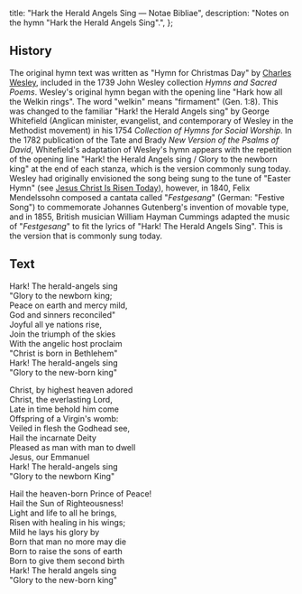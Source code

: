   title: "Hark the Herald Angels Sing — Notae Bibliae",
  description: "Notes on the hymn \"Hark the Herald Angels Sing\".",
};

<Initial text="Hark the Herald Angels Sing" />

## History

The original hymn text was written as "Hymn for Christmas Day" by [Charles Wesley](/liturgy/music/composers/charles-wesley), included in the 1739 John Wesley collection *Hymns and Sacred Poems*. Wesley's original hymn began with the opening line "Hark how all the Welkin rings". The word "welkin" means "firmament" (Gen. 1:8). This was changed to the familiar "Hark! the Herald Angels sing" by George Whitefield (Anglican minister, evangelist, and contemporary of Wesley in the Methodist movement) in his 1754 *Collection of Hymns for Social Worship.* In the 1782 publication of the Tate and Brady *New Version of the Psalms of David*, Whitefield's adaptation of Wesley's hymn appears with the repetition of the opening line "Hark! the Herald Angels sing / Glory to the newborn king" at the end of each stanza, which is the version commonly sung today. Wesley had originally envisioned the song being sung to the tune of "Easter Hymn" (see [Jesus Christ Is Risen Today](/liturgy/music/hymns/jesus-christ-is-risen-today)), however, in 1840, Felix Mendelssohn composed a cantata called "*Festgesang*" (German: "Festive Song") to commemorate Johannes Gutenberg's invention of movable type, and in 1855, British musician William Hayman Cummings adapted the music of "*Festgesang*" to fit the lyrics of "Hark! The Herald Angels Sing". This is the version that is commonly sung today.

## Text

Hark! The herald-angels sing<br/>
"Glory to the newborn king;<br/>
Peace on earth and mercy mild,<br/>
God and sinners reconciled"<br/>
Joyful all ye nations rise,<br/>
Join the triumph of the skies<br/>
With the angelic host proclaim<br/>
"Christ is born in Bethlehem"<br/>
Hark! The herald-angels sing<br/>
"Glory to the new-born king"

Christ, by highest heaven adored<br/>
Christ, the everlasting Lord,<br/>
Late in time behold him come<br/>
Offspring of a Virgin's womb:<br/>
Veiled in flesh the Godhead see,<br/>
Hail the incarnate Deity<br/>
Pleased as man with man to dwell<br/>
Jesus, our Emmanuel<br/>
Hark! The herald-angels sing<br/>
"Glory to the newborn King"

Hail the heaven-born Prince of Peace!<br/>
Hail the Sun of Righteousness!<br/>
Light and life to all he brings,<br/>
Risen with healing in his wings;<br/>
Mild he lays his glory by<br/>
Born that man no more may die<br/>
Born to raise the sons of earth<br/>
Born to give them second birth<br/>
Hark! The herald angels sing<br/>
"Glory to the new-born king"
